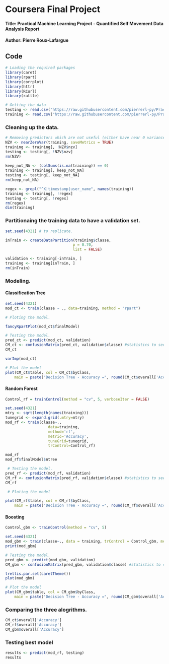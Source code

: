 # Coursera Final Project
#### Title: Practical Machine Learning Project - Quantified Self Movement Data Analysis Report
#### Author: Pierre Roux-Lafargue
 
## Code
 ``` r
 # Loading the required packages
library(caret)
library(rpart)
library(corrplot)
library(httr)
library(RCurl)
library(rattle)
```

 ``` r
# Getting the data
testing <- read.csv("https://raw.githubusercontent.com/pierrerl-py/Practical-Machine-Learning---Johns-Hopkins-University/master/pml-testing.csv")
training <- read.csv("https://raw.githubusercontent.com/pierrerl-py/Practical-Machine-Learning---Johns-Hopkins-University/master/pml-training.csv")
```

### Cleaning up the data.

 ``` r
# Removing predictors which are not useful (either have near 0 variance or are N/A or have little predictive power).
NZV <- nearZeroVar(training, saveMetrics = TRUE)
training <- training[, !NZV$nzv]
testing <- testing[, !NZV$nzv]
rm(NZV)
  
keep_not_NA <- (colSums(is.na(training)) == 0)
training <- training[, keep_not_NA]
testing <- testing[, keep_not_NA]
rm(keep_not_NA)

regex <- grepl("^X|timestamp|user_name", names(training))
training <- training[, !regex]
testing <- testing[, !regex]
rm(regex)
dim(training)
```

### Partitionaing the training data to have a validation set. 

 ``` r
set.seed(4321) # to replicate.

inTrain <- createDataPartition(training$classe, 
                               p = 0.70, 
                               list = FALSE)

validation <- training[-inTrain, ]
training <- training[inTrain, ]
rm(inTrain) 
```

### Modeling.
#### Classification Tree

 ``` r
set.seed(4321)
mod_ct <- train(classe ~ ., data=training, method = "rpart")

# Ploting the model.

fancyRpartPlot(mod_ct$finalModel)

# Testing the model.
pred_ct <- predict(mod_ct, validation)
CM_ct <- confusionMatrix(pred_ct, validation$classe) #statistics to see accuracy of model
CM_ct

varImp(mod_ct)

# Plot the model
plot(CM_ct$table, col = CM_ct$byClass, 
     main = paste("Decision Tree - Accuracy =", round(CM_ct$overall['Accuracy'], 4)))
```

#### Random Forest

 ``` r
Control_rf = trainControl(method = "cv", 5, verboseIter = FALSE)

set.seed(4321)
mtry <- sqrt(length(names(training)))
tunegrid <- expand.grid(.mtry=mtry)
mod_rf <- train(classe~., 
                    data=training, 
                    method='rf', 
                    metric='Accuracy', 
                    tuneGrid=tunegrid, 
                    trControl=Control_rf)

mod_rf
mod_rf$finalModel$ntree

  # Testing the model.
pred_rf <- predict(mod_rf, validation)
CM_rf <- confusionMatrix(pred_rf, validation$classe) #statistics to see accuracy of model
CM_rf

  # Ploting the model

plot(CM_rf$table, col = CM_rf$byClass, 
     main = paste("Decision Tree - Accuracy =", round(CM_rf$overall['Accuracy'], 4)))
```

#### Boosting 
 
 ``` r
Control_gbm <- trainControl(method = "cv", 5)

set.seed(4321)
mod_gbm <- train(classe~., data = training, trControl = Control_gbm, method = "gbm", verbose = FALSE)
print(mod_gbm)

# Testing the model.
pred_gbm <- predict(mod_gbm, validation)
CM_gbm <- confusionMatrix(pred_gbm, validation$classe) #statistics to see accuracy of model

trellis.par.set(caretTheme())
plot(mod_gbm)  

# Plot the model
plot(CM_gbm$table, col = CM_gbm$byClass, 
     main = paste("Decision Tree - Accuracy =", round(CM_gbm$overall['Accuracy'], 4)))
```

### Comparing the three alogrithms.
 ``` r
CM_ct$overall['Accuracy']
CM_rf$overall['Accuracy']
CM_gbm$overall['Accuracy']
```

### Testing best model
 ``` r
results <- predict(mod_rf, testing)
results
```










